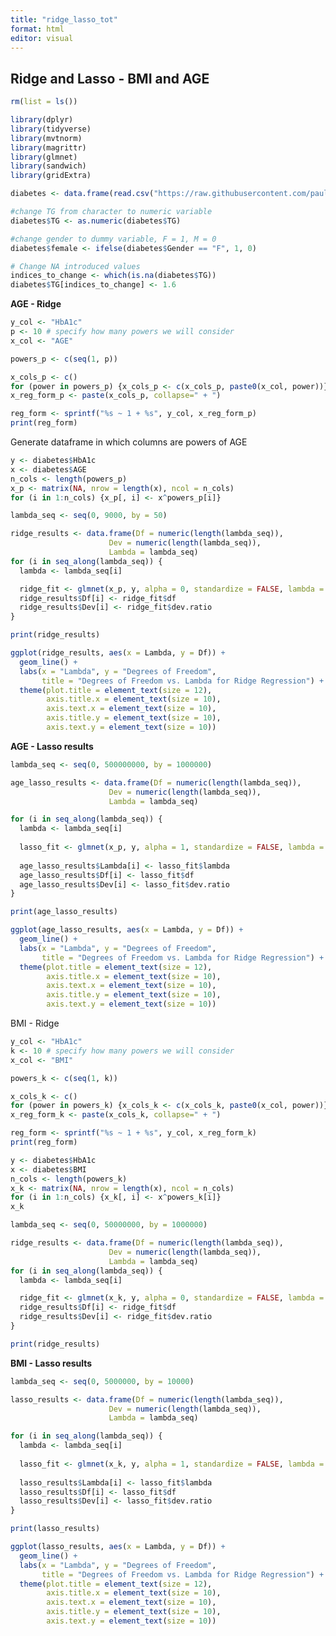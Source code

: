 ```yaml
---
title: "ridge_lasso_tot"
format: html
editor: visual
---
```


## Ridge and Lasso - BMI and AGE

```r
rm(list = ls())
```

```r
library(dplyr)
library(tidyverse)
library(mvtnorm)
library(magrittr)
library(glmnet)
library(sandwich)
library(gridExtra)
```

```r
diabetes <- data.frame(read.csv("https://raw.githubusercontent.com/paulaarraiza/diabetes_dataset/main/diabetes_dataset.csv"))

#change TG from character to numeric variable
diabetes$TG <- as.numeric(diabetes$TG)

#change gender to dummy variable, F = 1, M = 0
diabetes$female <- ifelse(diabetes$Gender == "F", 1, 0)

# Change NA introduced values
indices_to_change <- which(is.na(diabetes$TG))
diabetes$TG[indices_to_change] <- 1.6
```

**AGE - Ridge**

```r
y_col <- "HbA1c"
p <- 10 # specify how many powers we will consider
x_col <- "AGE"

powers_p <- c(seq(1, p))

x_cols_p <- c()
for (power in powers_p) {x_cols_p <- c(x_cols_p, paste0(x_col, power))}
x_reg_form_p <- paste(x_cols_p, collapse=" + ")

reg_form <- sprintf("%s ~ 1 + %s", y_col, x_reg_form_p) 
print(reg_form)
```

Generate dataframe in which columns are powers of AGE

```r
y <- diabetes$HbA1c
x <- diabetes$AGE
n_cols <- length(powers_p)
x_p <- matrix(NA, nrow = length(x), ncol = n_cols)
for (i in 1:n_cols) {x_p[, i] <- x^powers_p[i]}
```

```r

lambda_seq <- seq(0, 9000, by = 50)

ridge_results <- data.frame(Df = numeric(length(lambda_seq)),
                      Dev = numeric(length(lambda_seq)),
                      Lambda = lambda_seq)
for (i in seq_along(lambda_seq)) {
  lambda <- lambda_seq[i]

  ridge_fit <- glmnet(x_p, y, alpha = 0, standardize = FALSE, lambda = lambda)
  ridge_results$Df[i] <- ridge_fit$df
  ridge_results$Dev[i] <- ridge_fit$dev.ratio
}

print(ridge_results)
```

```r
ggplot(ridge_results, aes(x = Lambda, y = Df)) +
  geom_line() +
  labs(x = "Lambda", y = "Degrees of Freedom",
       title = "Degrees of Freedom vs. Lambda for Ridge Regression") +
  theme(plot.title = element_text(size = 12),
        axis.title.x = element_text(size = 10),
        axis.text.x = element_text(size = 10),
        axis.title.y = element_text(size = 10),
        axis.text.y = element_text(size = 10))
```

**AGE - Lasso results**

```r
lambda_seq <- seq(0, 500000000, by = 1000000)

age_lasso_results <- data.frame(Df = numeric(length(lambda_seq)),
                      Dev = numeric(length(lambda_seq)),
                      Lambda = lambda_seq)

for (i in seq_along(lambda_seq)) {
  lambda <- lambda_seq[i]
  
  lasso_fit <- glmnet(x_p, y, alpha = 1, standardize = FALSE, lambda = lambda)
  
  age_lasso_results$Lambda[i] <- lasso_fit$lambda
  age_lasso_results$Df[i] <- lasso_fit$df
  age_lasso_results$Dev[i] <- lasso_fit$dev.ratio
}

print(age_lasso_results)
```

```r
ggplot(age_lasso_results, aes(x = Lambda, y = Df)) +
  geom_line() +
  labs(x = "Lambda", y = "Degrees of Freedom",
       title = "Degrees of Freedom vs. Lambda for Ridge Regression") +
  theme(plot.title = element_text(size = 12),
        axis.title.x = element_text(size = 10),
        axis.text.x = element_text(size = 10),
        axis.title.y = element_text(size = 10),
        axis.text.y = element_text(size = 10))
```

BMI - Ridge

```r
y_col <- "HbA1c"
k <- 10 # specify how many powers we will consider
x_col <- "BMI"

powers_k <- c(seq(1, k))

x_cols_k <- c()
for (power in powers_k) {x_cols_k <- c(x_cols_k, paste0(x_col, power))}
x_reg_form_k <- paste(x_cols_k, collapse=" + ")

reg_form <- sprintf("%s ~ 1 + %s", y_col, x_reg_form_k) 
print(reg_form)
```

```r
y <- diabetes$HbA1c
x <- diabetes$BMI
n_cols <- length(powers_k)
x_k <- matrix(NA, nrow = length(x), ncol = n_cols)
for (i in 1:n_cols) {x_k[, i] <- x^powers_k[i]}
x_k
```

```r
lambda_seq <- seq(0, 50000000, by = 1000000)

ridge_results <- data.frame(Df = numeric(length(lambda_seq)),
                      Dev = numeric(length(lambda_seq)),
                      Lambda = lambda_seq)
for (i in seq_along(lambda_seq)) {
  lambda <- lambda_seq[i]

  ridge_fit <- glmnet(x_k, y, alpha = 0, standardize = FALSE, lambda = lambda)
  ridge_results$Df[i] <- ridge_fit$df
  ridge_results$Dev[i] <- ridge_fit$dev.ratio
}

print(ridge_results)
```

**BMI - Lasso results**

```r
lambda_seq <- seq(0, 5000000, by = 10000)

lasso_results <- data.frame(Df = numeric(length(lambda_seq)),
                      Dev = numeric(length(lambda_seq)),
                      Lambda = lambda_seq)

for (i in seq_along(lambda_seq)) {
  lambda <- lambda_seq[i]
  
  lasso_fit <- glmnet(x_k, y, alpha = 1, standardize = FALSE, lambda = lambda)
  
  lasso_results$Lambda[i] <- lasso_fit$lambda
  lasso_results$Df[i] <- lasso_fit$df
  lasso_results$Dev[i] <- lasso_fit$dev.ratio
}

print(lasso_results)
```

```r
ggplot(lasso_results, aes(x = Lambda, y = Df)) +
  geom_line() +
  labs(x = "Lambda", y = "Degrees of Freedom",
       title = "Degrees of Freedom vs. Lambda for Ridge Regression") +
  theme(plot.title = element_text(size = 12),
        axis.title.x = element_text(size = 10),
        axis.text.x = element_text(size = 10),
        axis.title.y = element_text(size = 10),
        axis.text.y = element_text(size = 10))
```
